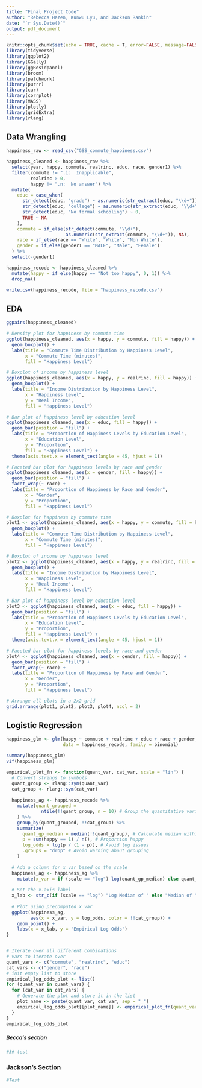 ```yaml
---
title: "Final Project Code"
author: "Rebecca Hazen, Kunwu Lyu, and Jackson Rankin"
date: "`r Sys.Date()`"
output: pdf_document
---
```


```r
knitr::opts_chunk$set(echo = TRUE, cache = T, error=FALSE, message=FALSE, warning=FALSE)
library(tidyverse)
library(ggplot2)
library(GGally)
library(ggResidpanel)
library(broom)
library(patchwork)
library(purrr)
library(car)
library(corrplot)
library(MASS)
library(plotly)
library(gridExtra)
library(rlang)
```

## Data Wrangling

```r
happiness_raw <- read_csv("GSS_commute_happiness.csv")

happiness_cleaned <- happiness_raw %>%
  select(year, happy, commute, realrinc, educ, race, gender1) %>% 
  filter(commute != ".i:  Inapplicable",
         realrinc > 0,
         happy != ".n:  No answer") %>% 
  mutate(
    educ = case_when(
      str_detect(educ, "grade") ~ as.numeric(str_extract(educ, "\\d+")),
      str_detect(educ, "college") ~ as.numeric(str_extract(educ, "\\d+")) + 12,
      str_detect(educ, "No formal schooling") ~ 0,
      TRUE ~ NA
    ),
    commute = if_else(str_detect(commute, "\\d+"), 
                      as.numeric(str_extract(commute, "\\d+")), NA),
    race = if_else(race == "White", "White", "Non White"),
    gender = if_else(gender1 == "MALE", "Male", "Female")
  ) %>% 
  select(-gender1)

happiness_recode <- happiness_cleaned %>% 
  mutate(happy = if_else(happy == "Not too happy", 0, 1)) %>% 
  drop_na() 

write.csv(happiness_recode, file = "happiness_recode.csv")
```

## EDA

```r
ggpairs(happiness_cleaned)

# Density plot for happiness by commute time
ggplot(happiness_cleaned, aes(x = happy, y = commute, fill = happy)) +
  geom_boxplot() +
  labs(title = "Commute Time Distribution by Happiness Level", 
       x = "Commute Time (minutes)", 
       fill = "Happiness Level")

# Boxplot of income by happiness level
ggplot(happiness_cleaned, aes(x = happy, y = realrinc, fill = happy)) +
  geom_boxplot() +
  labs(title = "Income Distribution by Happiness Level", 
       x = "Happiness Level", 
       y = "Real Income",
       fill = "Happiness Level")

# Bar plot of happiness level by education level
ggplot(happiness_cleaned, aes(x = educ, fill = happy)) +
  geom_bar(position = "fill") +
  labs(title = "Proportion of Happiness Levels by Education Level", 
       x = "Education Level", 
       y = "Proportion",
       fill = "Happiness Level") +
  theme(axis.text.x = element_text(angle = 45, hjust = 1))

# Faceted bar plot for happiness levels by race and gender
ggplot(happiness_cleaned, aes(x = gender, fill = happy)) +
  geom_bar(position = "fill") +
  facet_wrap(~ race) +
  labs(title = "Proportion of Happiness by Race and Gender", 
       x = "Gender", 
       y = "Proportion",
       fill = "Happiness Level")
```

```r
# Boxplot for happiness by commute time
plot1 <- ggplot(happiness_cleaned, aes(x = happy, y = commute, fill = happy)) +
  geom_boxplot() +
  labs(title = "Commute Time Distribution by Happiness Level",  
       x = "Commute Time (minutes)", 
       fill = "Happiness Level")

# Boxplot of income by happiness level
plot2 <- ggplot(happiness_cleaned, aes(x = happy, y = realrinc, fill = happy)) +
  geom_boxplot() +
  labs(title = "Income Distribution by Happiness Level", 
       x = "Happiness Level", 
       y = "Real Income", 
       fill = "Happiness Level")

# Bar plot of happiness level by education level
plot3 <- ggplot(happiness_cleaned, aes(x = educ, fill = happy)) +
  geom_bar(position = "fill") +
  labs(title = "Proportion of Happiness Levels by Education Level", 
       x = "Education Level", 
       y = "Proportion", 
       fill = "Happiness Level") +
  theme(axis.text.x = element_text(angle = 45, hjust = 1))

# Faceted bar plot for happiness levels by race and gender
plot4 <- ggplot(happiness_cleaned, aes(x = gender, fill = happy)) +
  geom_bar(position = "fill") +
  facet_wrap(~ race) +
  labs(title = "Proportion of Happiness by Race and Gender", 
       x = "Gender", 
       y = "Proportion", 
       fill = "Happiness Level")

# Arrange all plots in a 2x2 grid
grid.arrange(plot1, plot2, plot3, plot4, ncol = 2)
```


## Logistic Regression

```r
happiness_glm <- glm(happy ~ commute + realrinc + educ + race + gender, 
                     data = happiness_recode, family = binomial)

summary(happiness_glm)
vif(happiness_glm)
```

```r
empirical_plot_fn <- function(quant_var, cat_var, scale = "lin") {
  # Convert strings to symbols
  quant_group <- rlang::sym(quant_var)
  cat_group <- rlang::sym(cat_var)
  
  happiness_ag <- happiness_recode %>% 
    mutate(quant_grouped = 
             ntile(!!quant_group, n = 10) # Group the quantitative variable into 10 groups
    ) %>% 
    group_by(quant_grouped, !!cat_group) %>%
    summarize(
      quant_gp_median = median(!!quant_group), # Calculate median within each group
      p = sum(happy == 1) / n(), # Proportion happy
      log_odds = log(p / (1 - p)), # Avoid log issues
      .groups = "drop" # Avoid warning about grouping
    )
  
  # Add a column for x_var based on the scale
  happiness_ag <- happiness_ag %>%
    mutate(x_var = if (scale == "log") log(quant_gp_median) else quant_gp_median)
  
  # Set the x-axis label
  x_lab <- str_c(if (scale == "log") "Log Median of " else "Median of ", quant_var)
  
  # Plot using precomputed x_var
  ggplot(happiness_ag, 
         aes(x = x_var, y = log_odds, color = !!cat_group)) + 
    geom_point() +
    labs(x = x_lab, y = "Empirical Log Odds")
}


# Iterate over all different combinations
# vars to iterate over
quant_vars <- c("commute", "realrinc", "educ")
cat_vars <- c("gender", "race")
# init empty list to store
empirical_log_odds_plot <- list()
for (quant_var in quant_vars) {
  for (cat_var in cat_vars) {
    # Generate the plot and store it in the list
    plot_name <- paste(quant_var, cat_var, sep = "_")
    empirical_log_odds_plot[[plot_name]] <- empirical_plot_fn(quant_var = quant_var, cat_var = cat_var)
  }
}
empirical_log_odds_plot
```

##### Becca's section


```r
#3# test
```


### Jackson's Section

```r

#Test
```

